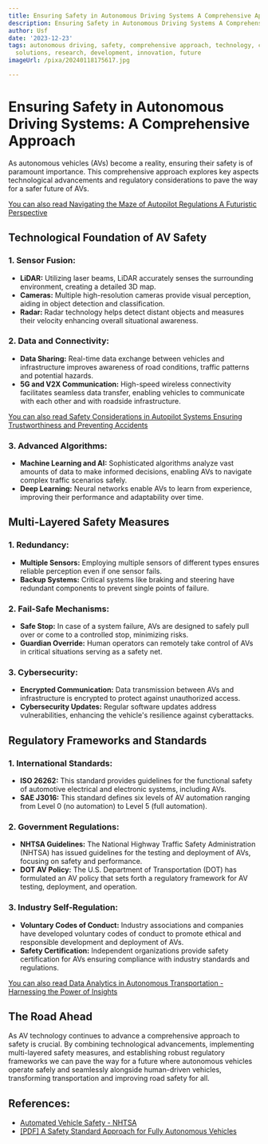 ```yaml
---
title: Ensuring Safety in Autonomous Driving Systems A Comprehensive Approach
description: Ensuring Safety in Autonomous Driving Systems A Comprehensive Approach
author: Usf
date: '2023-12-23'
tags: autonomous driving, safety, comprehensive approach, technology, challenges,
  solutions, research, development, innovation, future
imageUrl: /pixa/20240118175617.jpg

---
```

# Ensuring Safety in Autonomous Driving Systems: A  Comprehensive Approach

As  autonomous vehicles (AVs)  become a reality,  ensuring their safety is of paramount importance. This comprehensive approach explores key aspects technological advancements and regulatory  considerations  to pave the way for a safer future of AVs.

[You can also read Navigating the Maze of Autopilot Regulations A Futuristic Perspective](Navigating%20the%20Maze%20of%20Autopilot%20Regulations%20A%20Futuristic%20Perspective)


##  Technological Foundation of AV Safety

### 1. Sensor Fusion:

- **LiDAR:** Utilizing laser  beams,  LiDAR accurately senses the  surrounding environment, creating  a detailed 3D map.
-  **Cameras:**  Multiple high-resolution cameras provide visual perception,  aiding in object  detection and classification.
- **Radar:** Radar technology helps detect distant objects  and measures their velocity enhancing overall situational awareness.

### 2. Data and Connectivity:

- **Data Sharing:** Real-time data exchange between vehicles and infrastructure improves  awareness of road conditions,  traffic patterns and potential hazards.
- **5G and V2X Communication:** High-speed wireless connectivity facilitates seamless data  transfer, enabling vehicles  to communicate with each other and with roadside infrastructure.

[You can also read Safety Considerations in  Autopilot Systems  Ensuring Trustworthiness and Preventing Accidents](Safety%20Considerations%20in%20Autopilot%20Systems%20Ensuring%20Trustworthiness%20and%20Preventing%20Accidents)


### 3. Advanced Algorithms:

- **Machine Learning  and AI:** Sophisticated algorithms analyze vast amounts of  data to make informed decisions, enabling AVs  to navigate complex traffic scenarios safely.
- **Deep Learning:** Neural  networks enable AVs to learn from experience, improving their performance and adaptability over time.

## Multi-Layered Safety Measures

### 1.  Redundancy:

- **Multiple Sensors:** Employing multiple sensors of different types ensures reliable perception even if one sensor fails.
-  **Backup Systems:** Critical systems  like braking and steering have redundant  components to prevent  single points of failure.

### 2. Fail-Safe Mechanisms:

- **Safe Stop:** In case of a system failure, AVs are designed to safely pull over or come  to a controlled stop, minimizing risks.
- **Guardian Override:** Human operators  can remotely take control of AVs in critical situations  serving as  a  safety net.

### 3. Cybersecurity:

- **Encrypted Communication:** Data transmission between AVs and infrastructure is encrypted to protect against unauthorized access.
- **Cybersecurity Updates:** Regular software updates address vulnerabilities,  enhancing the vehicle's resilience against cyberattacks.

## Regulatory Frameworks and Standards

### 1. International Standards:

-  **ISO 26262:** This standard provides  guidelines for the functional safety of automotive  electrical and electronic  systems, including AVs.
- **SAE J3016:** This standard defines six levels of AV automation ranging from Level 0 (no automation) to Level 5 (full automation).

### 2. Government Regulations:

- **NHTSA Guidelines:** The National Highway Traffic Safety Administration (NHTSA) has issued guidelines for the testing and deployment of AVs, focusing on safety  and performance.
- **DOT  AV  Policy:** The U.S. Department of Transportation (DOT) has formulated an AV policy that  sets forth a regulatory framework for AV testing, deployment, and operation.

### 3. Industry Self-Regulation:

- **Voluntary Codes of Conduct:** Industry associations and companies have developed voluntary codes of conduct to promote ethical and responsible development and deployment of AVs.
-  **Safety Certification:** Independent organizations provide safety certification for AVs ensuring compliance with industry standards and regulations.

[You can also read Data Analytics in Autonomous Transportation - Harnessing the Power of Insights](Data%20Analytics%20in%20Autonomous%20Transportation%20-%20Harnessing%20the%20Power%20of%20Insights)


## The  Road Ahead

As AV technology  continues to advance a comprehensive approach to  safety  is crucial. By combining technological advancements, implementing multi-layered  safety measures, and establishing robust regulatory frameworks we can pave the way for a future where autonomous vehicles operate safely and seamlessly alongside human-driven  vehicles, transforming transportation and improving road safety for all.

## References:
- [Automated Vehicle Safety - NHTSA](https://www.nhtsa.gov/vehicle-safety/automated-vehicles-safety)
- [[PDF] A Safety Standard Approach for Fully Autonomous Vehicles](https://users.ece.cmu.edu/~koopman/pubs/Koopman19_WAISE_UL4600.pdf)
